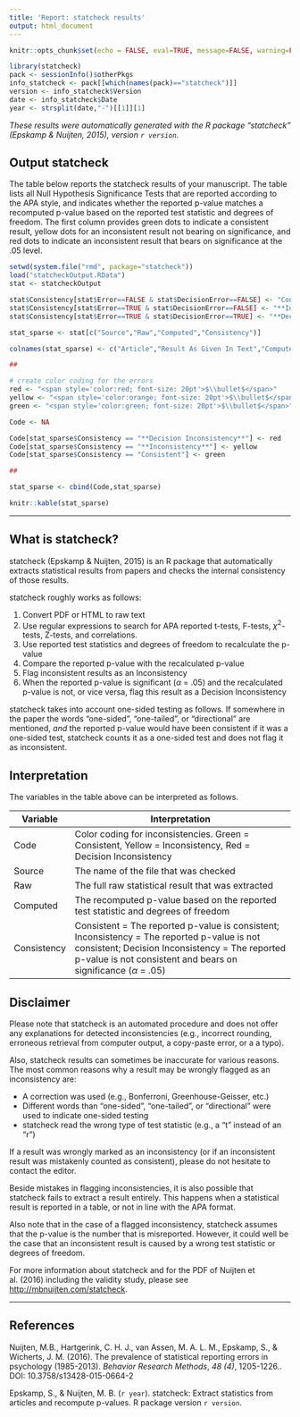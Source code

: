 ```yaml
---
title: 'Report: statcheck results'
output: html_document
---
```


```r
knitr::opts_chunk$set(echo = FALSE, eval=TRUE, message=FALSE, warning=FALSE)
```

```r
library(statcheck)
pack <- sessionInfo()$otherPkgs 
info_statcheck <- pack[[which(names(pack)=="statcheck")]]
version <- info_statcheck$Version
date <- info_statcheck$Date
year <- strsplit(date,"-")[[1]][1]
```

*These results were automatically generated with the R package "statcheck" (Epskamp & Nuijten, 2015), version `r version`.*

## Output statcheck

The table below reports the statcheck results of your manuscript. The table lists all Null Hypothesis Significance Tests that are reported according to the APA style, and indicates whether the reported p-value matches a recomputed p-value based on the reported test statistic and degrees of freedom. The first column provides green dots to indicate a consistent result, yellow dots for an inconsistent result not bearing on significance, and red dots to indicate an inconsistent result that bears on significance at the .05 level.

```r
setwd(system.file("rmd", package="statcheck"))
load("statcheckOutput.RData")
stat <- statcheckOutput

stat$Consistency[stat$Error==FALSE & stat$DecisionError==FALSE] <- "Consistent"
stat$Consistency[stat$Error==TRUE & stat$DecisionError==FALSE] <- "**Inconsistency**"
stat$Consistency[stat$Error==TRUE & stat$DecisionError==TRUE] <- "**Decision Inconsistency**"

stat_sparse <- stat[c("Source","Raw","Computed","Consistency")]

colnames(stat_sparse) <- c("Article","Result As Given In Text","Computed P-Value","Consistency")

##

# create color coding for the errors
red <- "<span style='color:red; font-size: 20pt'>$\\bullet$</span>"
yellow <- "<span style='color:orange; font-size: 20pt'>$\\bullet$</span>"
green <- "<span style='color:green; font-size: 20pt'>$\\bullet$</span>"

Code <- NA

Code[stat_sparse$Consistency == "**Decision Inconsistency**"] <- red
Code[stat_sparse$Consistency == "**Inconsistency**"] <- yellow
Code[stat_sparse$Consistency == "Consistent"] <- green

## 

stat_sparse <- cbind(Code,stat_sparse)

knitr::kable(stat_sparse)
```



***

## What is statcheck?

statcheck (Epskamp & Nuijten, 2015) is an R package that automatically extracts statistical results from papers and checks the internal consistency of those results.

statcheck roughly works as follows:

1. Convert PDF or HTML to raw text
2. Use regular expressions to search for APA reported t-tests, F-tests, $\chi^2$-tests, Z-tests, and correlations.
3. Use reported test statistics and degrees of freedom to recalculate the p-value
4. Compare the reported p-value with the recalculated p-value
5. Flag inconsistent results as an Inconsistency
6. When the reported p-value is significant ($\alpha$ = .05) and the recalculated p-value is not, or vice versa, flag this result as a Decision Inconsistency

statcheck takes into account one-sided testing as follows. If somewhere in the paper the words "one-sided", "one-tailed", or "directional" are mentioned, *and* the reported p-value would have been consistent if it was a one-sided test, statcheck counts it as a one-sided test and does not flag it as inconsistent.

## Interpretation

The variables in the table above can be interpreted as follows.

Variable | Interpretation
---------|-----------------------------------------------------------------------------
Code     | Color coding for inconsistencies. Green = Consistent, Yellow = Inconsistency, Red = Decision Inconsistency
Source   | The name of the file that was checked
Raw      | The full raw statistical result that was extracted
Computed | The recomputed p-value based on the reported test statistic and degrees of freedom
Consistency | Consistent = The reported p-value is consistent; Inconsistency = The reported p-value is not consistent; Decision Inconsistency = The reported p-value is not consistent and bears on significance ($\alpha$ = .05)

## Disclaimer

Please note that statcheck is an automated procedure and does not offer any explanations for detected inconsistencies (e.g., incorrect rounding, erroneous retrieval from computer output, a copy-paste error, or a a typo).

Also, statcheck results can sometimes be inaccurate for various reasons. The most common reasons why a result may be wrongly flagged as an inconsistency are:

* A correction was used (e.g., Bonferroni, Greenhouse-Geisser, etc.)
* Different words than "one-sided", "one-tailed", or "directional" were used to indicate one-sided testing
* statcheck read the wrong type of test statistic (e.g., a "t" instead of an "r")

If a result was wrongly marked as an inconsistency (or if an inconsistent result was mistakenly counted as consistent), please do not hesitate to contact the editor.

Beside mistakes in flagging inconsistencies, it is also possible that statcheck fails to extract a result entirely. This happens when a statistical result is reported in a table, or not in line with the APA format.

Also note that in the case of a flagged inconsistency, statcheck assumes that the p-value is the number that is misreported. However, it could well be the case that an inconsistent result is caused by a wrong test statistic or degrees of freedom.

For more information about statcheck and for the PDF of Nuijten et al. (2016) including the validity study, please see <http://mbnuijten.com/statcheck>.

***

## References
Nuijten, M.B., Hartgerink, C. H. J., van Assen, M. A. L. M., Epskamp, S., & Wicherts, J. M. (2016). The prevalence of statistical reporting errors in psychology (1985-2013). *Behavior Research Methods*, *48 (4)*, 1205-1226..  DOI: 10.3758/s13428-015-0664-2

Epskamp, S., & Nuijten, M. B. (`r year`). statcheck: Extract statistics from articles and recompute p-values. R package version `r version`.